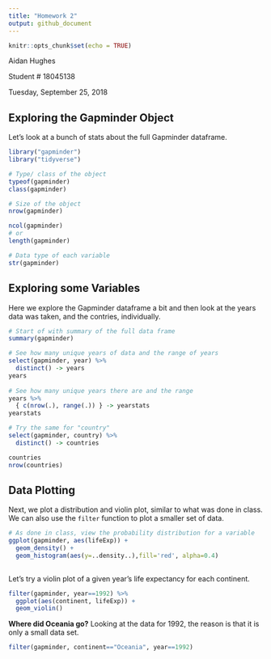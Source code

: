 ```yaml
---
title: "Homework 2"
output: github_document
---
```


```r
knitr::opts_chunk$set(echo = TRUE)
```

Aidan Hughes

Student \# 18045138

Tuesday, September 25, 2018

## Exploring the Gapminder Object

Let's look at a bunch of stats about the full Gapminder dataframe.

```r
library("gapminder")
library("tidyverse")

# Type/ class of the object
typeof(gapminder)
class(gapminder)

# Size of the object
nrow(gapminder)

ncol(gapminder)
# or
length(gapminder)

# Data type of each variable
str(gapminder)

```



## Exploring some Variables

Here we explore the Gapminder dataframe a bit and then look at the years data was taken, and the contries, individually.

```r
# Start of with summary of the full data frame
summary(gapminder)

# See how many unique years of data and the range of years
select(gapminder, year) %>%
  distinct() -> years
years
  
# See how many unique years there are and the range
years %>%
  { c(nrow(.), range(.)) } -> yearstats
yearstats

# Try the same for "country"
select(gapminder, country) %>%
  distinct() -> countries

countries
nrow(countries)


```

## Data Plotting

Next, we plot a distribution and violin plot, similar to what was done in class. We can also use the `filter` function to plot a smaller set of data.

```r

# As done in class, view the probability distribution for a variable
ggplot(gapminder, aes(lifeExp)) +
  geom_density() +
  geom_histogram(aes(y=..density..),fill='red', alpha=0.4)
  
```

Let's try a violin plot of a given year's life expectancy for each continent.

```r
filter(gapminder, year==1992) %>%
  ggplot(aes(continent, lifeExp)) +
  geom_violin()

```

**Where did Oceania go?** Looking at the data for 1992, the reason is that it is only a small data set.

```r
filter(gapminder, continent=="Oceania", year==1992)
```

